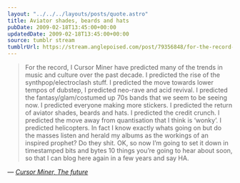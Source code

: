 ```yaml
---
layout: "../../../layouts/posts/quote.astro"
title: Aviator shades, beards and hats
pubDate: 2009-02-18T13:45:00+00:00
updatedDate: 2009-02-18T13:45:00+00:00
source: tumblr stream
tumblrUrl: https://stream.anglepoised.com/post/79356848/for-the-record-i-cursor-miner-have-predicted-many
---
```


> For the record, I Cursor Miner have predicted many of the trends in music and culture over the past decade. I predicted the rise of the synthpop/electroclash stuff. I predicted the move towards lower tempos of dubstep, I predicted neo-rave and acid revival. I predicted the fantasy/glam/costumed up 70s bands that we seem to be seeing now. I predicted everyone making more stickers. I predicted the return of aviator shades, beards and hats. I predicted the credit crunch. I predicted the move away from quantisation that I think is &lsquo;wonky&rsquo;. I predicted helicopters. In fact I know exactly whats going on but do the masses listen and herald my albums as the workings of an inspired prophet? Do they shit. OK, so now I&rsquo;m going to set it down in timestamped bits and bytes 10 things you&rsquo;re going to hear about soon, so that I can blog here again in a few years and say HA.

— <cite>[Cursor Miner, _The future_](http://blogs.myspace.com/index.cfm?fuseaction=blog.view&friendID=57570494&blogID=471509926)</cite>
